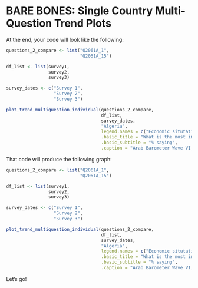 # BARE BONES: Single Country Multi-Question Trend Plots


At the end, your code will look like the following:

```{r 12.1-Complete-Code-Example, eval=FALSE}

questions_2_compare <- list("Q2061A_1",
                            "Q2061A_15")

df_list <- list(survey1,
                survey2,
                survey3)

survey_dates <- c("Survey 1",
                  "Survey 2",
                  "Survey 3")

plot_trend_multiquestion_individual(questions_2_compare,
                                    df_list,
                                    survey_dates,
                                    "Algeria",
                                    legend.names = c("Economic situtation","COVID-19"),
                                    .basic_title = "What is the most important challenge facing Algeria today?",
                                    .basic_subtitle = "% saying",
                                    .caption = "Arab Barometer Wave VI, Algeria")


```

That code will produce the following graph:


```{r 12.2-Complete-Graph-Example, echo=FALSE, fig.dim=c(13,12)}

questions_2_compare <- list("Q2061A_1",
                            "Q2061A_15")

df_list <- list(survey1,
                survey2,
                survey3)

survey_dates <- c("Survey 1",
                  "Survey 2",
                  "Survey 3")

plot_trend_multiquestion_individual(questions_2_compare,
                                    df_list,
                                    survey_dates,
                                    "Algeria",
                                    legend.names = c("Economic situtation","COVID-19"),
                                    .basic_title = "What is the most important challenge facing Algeria today?",
                                    .basic_subtitle = "% saying",
                                    .caption = "Arab Barometer Wave VI, Algeria")


```

Let's go!
